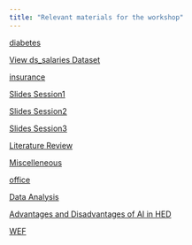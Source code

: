 ---
title: "Relevant materials for the workshop"
---

[diabetes](data/diabetes.csv)

<a href="data/ds_salaries.csv" target="_blank">View ds_salaries Dataset</a>

[insurance](data/insurance.csv)



[Slides Session1](slides/ai_intro.html)

[Slides Session2](slides/ai_pub.html)

[Slides Session3](slides/ai_nlp.html)

[Literature Review](slides/literature.html)

[Miscelleneous](slides/ai_econ_pol.html)

[office](slides/office_prompts.html)

[Data Analysis](slides/data_prompts.html)



[Advantages and Disadvantages of AI in HED](https://www.ucanwest.ca/blog/education-careers-tips/advantages-and-disadvantages-of-ai-in-education/)

[WEF](https://www.weforum.org/stories/2024/05/ways-ai-can-benefit-education/)
